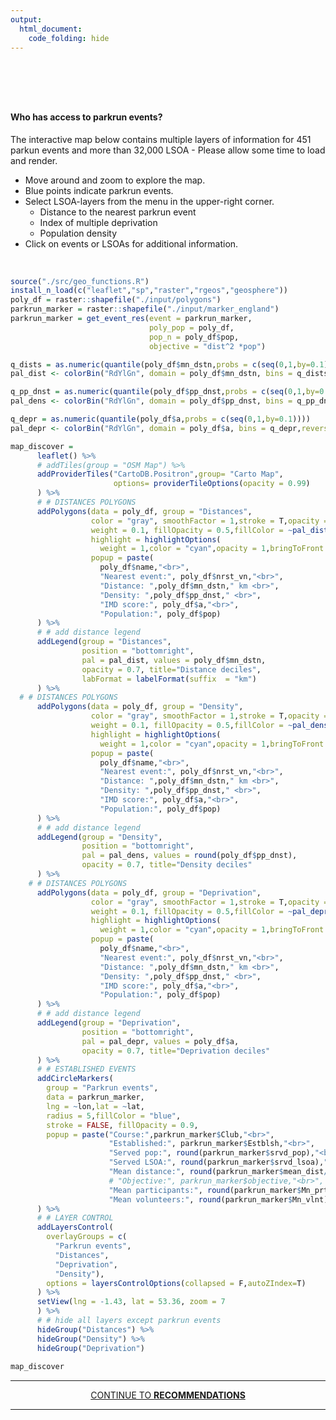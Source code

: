 ```yaml
---
output: 
  html_document:
    code_folding: hide
---
```

<div class="row" style="padding-top: 30px;">
<div class="col-sm-10">

<br>

#### Who has access to parkrun events?

  The interactive map below contains multiple layers of information for 451 parkun events and more than 32,000 LSOA - Please allow some time to load and render.

  * Move around and zoom to explore the map.
  * Blue points indicate parkrun events.
  * Select LSOA-layers from the menu in the upper-right corner.
    - Distance to the nearest parkrun event
    - Index of multiple deprivation
    - Population density
  * Click on events or LSOAs for additional information.
  
  <br>

```r
source("./src/geo_functions.R")
install_n_load(c("leaflet","sp","raster","rgeos","geosphere"))
poly_df = raster::shapefile("./input/polygons")
parkrun_marker = raster::shapefile("./input/marker_england")
parkrun_marker = get_event_res(event = parkrun_marker,
                               poly_pop = poly_df,
                               pop_n = poly_df$pop,
                               objective = "dist^2 *pop")

q_dists = as.numeric(quantile(poly_df$mn_dstn,probs = c(seq(0,1,by=0.1))))
pal_dist <- colorBin("RdYlGn", domain = poly_df$mn_dstn, bins = q_dists,reverse =T)

q_pp_dnst = as.numeric(quantile(poly_df$pp_dnst,probs = c(seq(0,1,by=0.1))))
pal_dens <- colorBin("RdYlGn", domain = poly_df$pp_dnst, bins = q_pp_dnst,reverse =T)

q_depr = as.numeric(quantile(poly_df$a,probs = c(seq(0,1,by=0.1))))
pal_depr <- colorBin("RdYlGn", domain = poly_df$a, bins = q_depr,reverse =T)

map_discover = 
      leaflet() %>%
      # addTiles(group = "OSM Map") %>%
      addProviderTiles("CartoDB.Positron",group= "Carto Map", 
                       options= providerTileOptions(opacity = 0.99)
      ) %>%
      # # DISTANCES POLYGONS
      addPolygons(data = poly_df, group = "Distances",
                  color = "gray", smoothFactor = 1,stroke = T,opacity = 0.5,
                  weight = 0.1, fillOpacity = 0.5,fillColor = ~pal_dist(mn_dstn),
                  highlight = highlightOptions(
                    weight = 1,color = "cyan",opacity = 1,bringToFront = FALSE,sendToBack = TRUE),
                  popup = paste(
                    poly_df$name,"<br>",
                    "Nearest event:", poly_df$nrst_vn,"<br>",
                    "Distance: ",poly_df$mn_dstn," km <br>",
                    "Density: ",poly_df$pp_dnst," <br>",
                    "IMD score:", poly_df$a,"<br>",
                    "Population:", poly_df$pop)
      ) %>%
      # # add distance legend
      addLegend(group = "Distances",
                position = "bottomright", 
                pal = pal_dist, values = poly_df$mn_dstn,
                opacity = 0.7, title="Distance deciles",
                labFormat = labelFormat(suffix  = "km") 
      ) %>%
  # # DISTANCES POLYGONS
      addPolygons(data = poly_df, group = "Density",
                  color = "gray", smoothFactor = 1,stroke = T,opacity = 0.5,
                  weight = 0.1, fillOpacity = 0.5,fillColor = ~pal_dens(pp_dnst),
                  highlight = highlightOptions(
                    weight = 1,color = "cyan",opacity = 1,bringToFront = FALSE,sendToBack = TRUE),
                  popup = paste(
                    poly_df$name,"<br>",
                    "Nearest event:", poly_df$nrst_vn,"<br>",
                    "Distance: ",poly_df$mn_dstn," km <br>",
                    "Density: ",poly_df$pp_dnst," <br>",
                    "IMD score:", poly_df$a,"<br>",
                    "Population:", poly_df$pop)
      ) %>%
      # # add distance legend
      addLegend(group = "Density",
                position = "bottomright", 
                pal = pal_dens, values = round(poly_df$pp_dnst),
                opacity = 0.7, title="Density deciles" 
      ) %>%
    # # DISTANCES POLYGONS
      addPolygons(data = poly_df, group = "Deprivation",
                  color = "gray", smoothFactor = 1,stroke = T,opacity = 0.5,
                  weight = 0.1, fillOpacity = 0.5,fillColor = ~pal_depr(a),
                  highlight = highlightOptions(
                    weight = 1,color = "cyan",opacity = 1,bringToFront = FALSE,sendToBack = TRUE),
                  popup = paste(
                    poly_df$name,"<br>",
                    "Nearest event:", poly_df$nrst_vn,"<br>",
                    "Distance: ",poly_df$mn_dstn," km <br>",
                    "Density: ",poly_df$pp_dnst," <br>",
                    "IMD score:", poly_df$a,"<br>",
                    "Population:", poly_df$pop)
      ) %>%
      # # add distance legend
      addLegend(group = "Deprivation",
                position = "bottomright", 
                pal = pal_depr, values = poly_df$a,
                opacity = 0.7, title="Deprivation deciles" 
      ) %>%
      # # ESTABLISHED EVENTS
      addCircleMarkers(
        group = "Parkrun events",
        data = parkrun_marker,
        lng = ~lon,lat = ~lat,
        radius = 5,fillColor = "blue",
        stroke = FALSE, fillOpacity = 0.9,
        popup = paste("Course:",parkrun_marker$Club,"<br>",
                      "Established:", parkrun_marker$Estblsh,"<br>",
                      "Served pop:", round(parkrun_marker$srvd_pop),"<br>",
                      "Served LSOA:", round(parkrun_marker$srvd_lsoa),"<br>",
                      "Mean distance:", round(parkrun_marker$mean_dist/1000,1),"km <br>",
                      # "Objective:", parkrun_marker$objective,"<br>",
                      "Mean participants:", round(parkrun_marker$Mn_prtc),"<br>",
                      "Mean volunteers:", round(parkrun_marker$Mn_vlnt))
      ) %>%
      # # LAYER CONTROL
      addLayersControl(
        overlayGroups = c(
          "Parkrun events",
          "Distances",
          "Deprivation",
          "Density"),
        options = layersControlOptions(collapsed = F,autoZIndex=T)
      ) %>% 
      setView(lng = -1.43, lat = 53.36, zoom = 7
      ) %>%
      # # hide all layers except parkrun events
      hideGroup("Distances") %>%
      hideGroup("Density") %>%
      hideGroup("Deprivation")
    
map_discover
```



****
  
<center> [CONTINUE TO **RECOMMENDATIONS**](access_recommendations.html) </center>

****